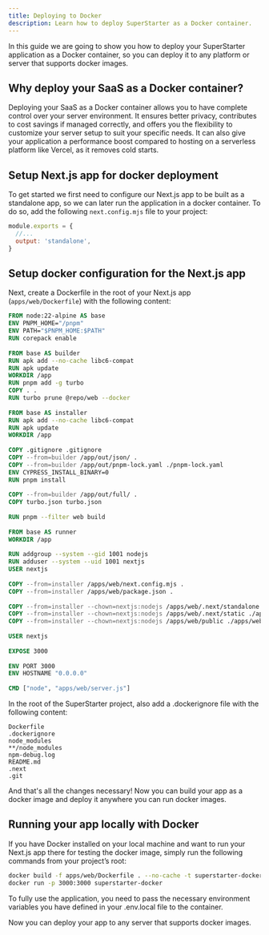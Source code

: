 ```yaml
---
title: Deploying to Docker
description: Learn how to deploy SuperStarter as a Docker container.
---
```



In this guide we are going to show you how to deploy your SuperStarter application as a Docker container, so you can deploy it to any platform or server that supports docker images.

## Why deploy your SaaS as a Docker container?
Deploying your SaaS as a Docker container allows you to have complete control over your server environment. It ensures better privacy, contributes to cost savings if managed correctly, and offers you the flexibility to customize your server setup to suit your specific needs. It can also give your application a performance boost compared to hosting on a serverless platform like Vercel, as it removes cold starts.

## Setup Next.js app for docker deployment
To get started we first need to configure our Next.js app to be built as a standalone app, so we can later run the application in a docker container. To do so, add the following `next.config.mjs` file to your project:

```js next.config.mjs
module.exports = {
  //...
  output: 'standalone',
}
```

## Setup docker configuration for the Next.js app

Next, create a Dockerfile in the root of your Next.js app (`apps/web/Dockerfile`) with the following content:

```dockerfile Dockerfile
FROM node:22-alpine AS base
ENV PNPM_HOME="/pnpm"
ENV PATH="$PNPM_HOME:$PATH"
RUN corepack enable
 
FROM base AS builder
RUN apk add --no-cache libc6-compat
RUN apk update
WORKDIR /app
RUN pnpm add -g turbo
COPY . .
RUN turbo prune @repo/web --docker
 
FROM base AS installer
RUN apk add --no-cache libc6-compat
RUN apk update
WORKDIR /app
 
COPY .gitignore .gitignore
COPY --from=builder /app/out/json/ .
COPY --from=builder /app/out/pnpm-lock.yaml ./pnpm-lock.yaml
ENV CYPRESS_INSTALL_BINARY=0
RUN pnpm install
 
COPY --from=builder /app/out/full/ .
COPY turbo.json turbo.json
 
RUN pnpm --filter web build
 
FROM base AS runner
WORKDIR /app
 
RUN addgroup --system --gid 1001 nodejs
RUN adduser --system --uid 1001 nextjs
USER nextjs
 
COPY --from=installer /apps/web/next.config.mjs .
COPY --from=installer /apps/web/package.json .
 
COPY --from=installer --chown=nextjs:nodejs /apps/web/.next/standalone ./
COPY --from=installer --chown=nextjs:nodejs /apps/web/.next/static ./apps/web/.next/static
COPY --from=installer --chown=nextjs:nodejs /apps/web/public ./apps/web/public
 
USER nextjs
 
EXPOSE 3000
 
ENV PORT 3000
ENV HOSTNAME "0.0.0.0"
 
CMD ["node", "apps/web/server.js"]
```

In the root of the SuperStarter project, also add a .dockerignore file with the following content:

```dockerignore .dockerignore
Dockerfile
.dockerignore
node_modules
**/node_modules
npm-debug.log
README.md
.next
.git
```

And that's all the changes necessary! Now you can build your app as a docker image and deploy it anywhere you can run docker images.

## Running your app locally with Docker
If you have Docker installed on your local machine and want to run your Next.js app there for testing the docker image, simply run the following commands from your project’s root:

```sh Terminal
docker build -f apps/web/Dockerfile . --no-cache -t superstarter-docker
docker run -p 3000:3000 superstarter-docker
```

To fully use the application, you need to pass the necessary environment variables you have defined in your .env.local file to the container.

Now you can deploy your app to any server that supports docker images.
